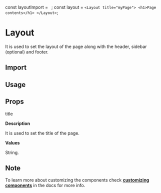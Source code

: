 const layoutImport = `
`;
const layout = `
<Layout title="myPage">
    <h1>Page contents</h1>
</Layout>
`;

<Layout title="Layout">

# Layout

It is used to set the layout of the page along with the header, sidebar (optional) and footer.

<Divider />

## Import

<CodeSnippet code={layoutImport} />

## Usage

<CodeSnippet code={layout} />

## Props

<InlineCode>title</InlineCode>

**Description**

It is used to set the title of the page.

**Values**

String.

<Divider />

## Note

To learn more about customizing the components check **[customizing components](/docs/customizing-components)** in the docs for more info.

</Layout>
